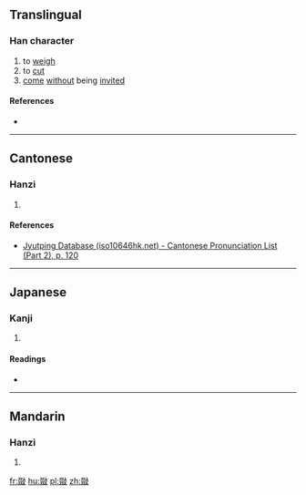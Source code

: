 {{also|敪}}
==Translingual==

===Han character===
{{Han char|rn=66|rad=攴|as=08|sn=12|four=|canj=EEEEE|ids=⿰叕攴}}

# to [[weigh]]
# to [[cut]]
# [[come]] [[without]] being [[invite]]d

====References====
* {{Han ref|kx=0472.170|dkj=13251|dj=0825.040|hdz=21465.130|uh=6560|ud=25952}}

----

==Cantonese==

===Hanzi===
{{yue-hanzi|jyut=[[zyut3]], [[dyut3]]|y=jyut3, dyut3}}

# {{defn|lang=yue|sort=攴08}}

====References====
*[http://www.iso10646hk.net/jp/document/download.jsp Jyutping Database (iso10646hk.net) - Cantonese Pronunciation List (Part 2), p. 120]

----

==Japanese==

===Kanji===
{{ja-kanji|grade=|rs=攴08}}

# {{defn|lang=ja|sort=攴08}}

====Readings====
* {{ja-readings|on=[[たつ]] (tatsu), [[たち]] (tachi), [[せつ]] (setsu), [[せち]] (sechi)|kun=[[はかる]] (hakaru)}}

----

==Mandarin==

===Hanzi===
{{cmn-hanzi|pin=[[duō]] ([[duo1]])|wg=to<sup>1</sup>}}

# {{defn|lang=cmn|sort=攴08}}

[[fr:敠]]
[[hu:敠]]
[[pl:敠]]
[[zh:敠]]